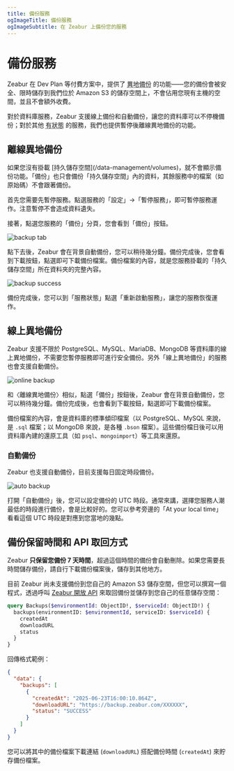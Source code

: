 ```yaml
---
title: 備份服務
ogImageTitle: 備份服務
ogImageSubtitle: 在 Zeabur 上備份您的服務
---
```



# 備份服務

Zeabur 在 Dev Plan 等付費方案中，提供了 <abbr title="與您主機資料分開存放的備份">異地備份</abbr> 的功能——您的備份會被安全、限時儲存到我們位於 Amazon S3 的儲存空間上，不會佔用您現有主機的空間，並且不會額外收費。

對於資料庫服務，Zeabur 支援線上備份和自動備份，讓您的資料庫可以不停機備份；對於其他 <abbr title="Stateful，有掛接硬碟的服務">有狀態</abbr> 的服務，我們也提供暫停後離線異地備份的功能。

## 離線異地備份

<Callout>
    如果您沒有掛載 [持久儲存空間](/data-management/volumes)，就不會顯示備份功能。「備份」也只會備份「持久儲存空間」內的資料，其餘服務中的檔案（如原始碼）不會跟著備份。
</Callout>

首先您需要先暫停服務。點選服務的「設定」→「暫停服務」，即可暫停服務運作。注意暫停不會造成資料遺失。

接著，點選您服務的「備份」分頁，您會看到「備份」按鈕。

![backup tab](/data-management/backup/backup-tab.webp)

點下去後，Zeabur 會在背景自動備份，您可以稍待幾分鐘。備份完成後，您會看到下載按鈕，點選即可下載備份檔案。備份檔案的內容，就是您服務掛載的「持久儲存空間」所在資料夾的完整內容。

![backup success](/data-management/backup/backup-success.webp)

備份完成後，您可以到「服務狀態」點選「重新啟動服務」，讓您的服務恢復運作。

## 線上異地備份

Zeabur 支援不限於 PostgreSQL、MySQL、MariaDB、MongoDB 等資料庫的線上異地備份，不需要您暫停服務即可進行安全備份。另外「線上異地備份」的服務也會支援自動備份。

![online backup](/data-management/backup/online-backup.webp)

和〈離線異地備份〉相似，點選「備份」按鈕後，Zeabur 會在背景自動備份，您可以稍待幾分鐘。備份完成後，也會看到下載按鈕，點選即可下載備份檔案。

備份檔案的內容，會是資料庫的標準傾印檔案（以 PostgreSQL、MySQL 來說，是 `.sql` 檔案；以 MongoDB 來說，是各種 `.bson` 檔案）。這些備份檔日後可以用資料庫內建的還原工具（如 `psql`、`mongoimport`）等工具來還原。

### 自動備份

Zeabur 也支援自動備份，目前支援每日固定時段備份。

![auto backup](/data-management/backup/auto-backup.webp)

打開「自動備份」後，您可以設定備份的 UTC 時段。通常來講，選擇您服務人潮最低的時段進行備份，會是比較好的。您可以參考旁邊的「At your local time」看看這個 UTC 時段是對應到您當地的幾點。

## 備份保留時間和 API 取回方式

Zeabur **只保留您備份 7 天時間**，超過這個時間的備份會自動刪除。如果您需要長時間儲存備份，請自行下載備份檔案後，儲存到其他地方。

目前 Zeabur 尚未支援備份到您自己的 Amazon S3 儲存空間，但您可以撰寫一個程式，透過呼叫 [Zeabur 開放 API](/developer/public-api) 來取回備份並儲存到您自己的任意儲存空間：

```graphql
query Backups($environmentId: ObjectID!, $serviceId: ObjectID!) {
  backups(environmentID: $environmentId, serviceID: $serviceId) {
    createdAt
    downloadURL
    status
  }
}
```

回傳格式範例：

```json
{
  "data": {
    "backups": [
      {
        "createdAt": "2025-06-23T16:00:10.864Z",
        "downloadURL": "https://backup.zeabur.com/XXXXXX",
        "status": "SUCCESS"
      }
    ]
  }
}
```

您可以將其中的備份檔案下載連結 (`downloadURL`) 搭配備份時間 (`createdAt`) 來貯存備份檔案。
